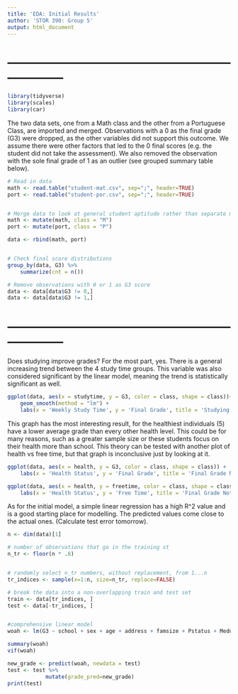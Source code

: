 ```yaml
---
title: 'EDA: Initial Results'
author: 'STOR 390: Group 5'
output: html_document
---
```


# --------------------------------------------------------------------

```r
library(tidyverse)
library(scales)
library(car)
```

The two data sets, one from a Math class and the other from a Portuguese Class, are imported and merged. Observations with a 0 as the final grade (G3) were dropped, as the other variables did not support this outcome. We assume there were other factors that led to the 0 final scores (e.g. the student did not take the assessment). We also removed the observation with the sole final grade of 1 as an outlier (see grouped summary table below). 

```r
# Read in data
math <- read.table("student-mat.csv", sep=";", header=TRUE)
port <- read.table("student-por.csv", sep=";", header=TRUE)


# Merge data to look at general student aptitude rather than separate math/Portuguese scores 
math <- mutate(math, class = "M")
port <- mutate(port, class = "P")

data <- rbind(math, port)


# Check final score distributions
group_by(data, G3) %>%
    summarize(cnt = n())

# Remove observations with 0 or 1 as G3 score
data <- data[data$G3 != 0,]
data <- data[data$G3 != 1,]
```

# --------------------------------------------------------------------

Does studying improve grades? For the most part, yes. There is a general increasing trend between the 4 study time groups. This variable was also considered significant by the linear model, meaning the trend is statistically significant as well.
```r
ggplot(data, aes(x = studytime, y = G3, color = class, shape = class))+ geom_jitter() + 
    geom_smooth(method = "lm") + 
    labs(x = 'Weekly Study Time', y = 'Final Grade', title = 'Studying Improves Final Grades')
```

This graph has the most interesting result, for the healthiest individuals (5) have a lower average grade than every other health level. This could be for many reasons, such as a greater sample size or these students focus on their health more than school. This theory can be tested with another plot of health vs free time, but that graph is inconclusive just by looking at it.
```r
ggplot(data, aes(x = health, y = G3, color = class, shape = class)) +  geom_jitter() + geom_smooth(method = "lm") +
    labs(x = 'Health Status', y = 'Final Grade', title = 'Final Grade Not Impacted by Health')

ggplot(data, aes(x = health, y = freetime, color = class, shape = class)) +  geom_jitter() + geom_vline(xintercept = 0.5:5.5) + geom_hline(yintercept = 0.5:5.5) +
    labs(x = 'Health Status', y = 'Free Time', title = 'Final Grade Not Impacted by Health')
```

As for the initial model, a simple linear regression has a high R^2 value and is a good starting place for modelling. The predicted values come close to the actual ones. (Calculate test error tomorrow).
```r
n <- dim(data)[1]

# number of observations that go in the training st
n_tr <- floor(n * .8)


# randomly select n_tr numbers, without replacement, from 1...n
tr_indices <- sample(x=1:n, size=n_tr, replace=FALSE)

# break the data into a non-overlapping train and test set
train <- data[tr_indices, ]
test <- data[-tr_indices, ]


#comprehensive linear model 
woah <- lm(G3 ~ school + sex + age + address + famsize + Pstatus + Medu + Fedu + Mjob + Fjob+ reason + guardian + traveltime + studytime + failures + schoolsup + famsup + paid + activities + nursery + higher + internet + romantic + famrel + freetime + goout + Dalc + Walc + health + absences + G1 + G2 + class, train)

summary(woah)
vif(woah)

new_grade <- predict(woah, newdata = test)
test <- test %>% 
            mutate(grade_pred=new_grade)
print(test)
```

